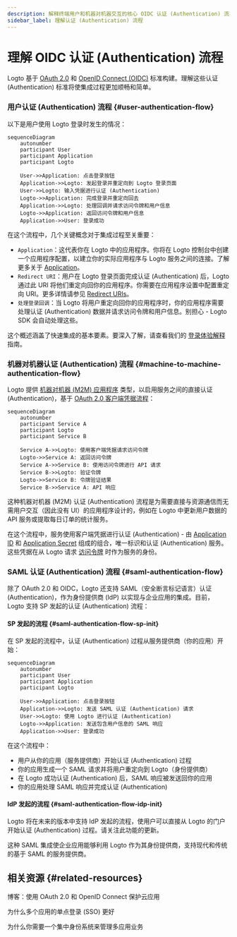 ```yaml
---
description: 解释终端用户和机器对机器交互的核心 OIDC 认证 (Authentication) 流程，重点介绍令牌交换。
sidebar_label: 理解认证 (Authentication) 流程
---
```


# 理解 OIDC 认证 (Authentication) 流程

Logto 基于 [OAuth 2.0](https://auth.wiki/oauth-2.0) 和 [OpenID Connect (OIDC)](https://auth.wiki/openid-connect) 标准构建。理解这些认证 (Authentication) 标准将使集成过程更加顺畅和简单。

### 用户认证 (Authentication) 流程 \{#user-authentication-flow}

以下是用户使用 Logto 登录时发生的情况：

```mermaid
sequenceDiagram
    autonumber
    participant User
    participant Application
    participant Logto

    User->>Application: 点击登录按钮
    Application->>Logto: 发起登录并重定向到 Logto 登录页面
    User->>Logto: 输入凭据进行认证 (Authentication)
    Logto->>Application: 完成登录并重定向回去
    Application->>Logto: 处理回调并请求访问令牌和用户信息
    Logto->>Application: 返回访问令牌和用户信息
    Application->>User: 登录成功
```

在这个流程中，几个关键概念对于集成过程至关重要：

- `Application`：这代表你在 Logto 中的应用程序。你将在 Logto 控制台中创建一个应用程序配置，以建立你的实际应用程序与 Logto 服务之间的连接。了解更多关于 [Application](/integrate-logto/application-data-structure/#introduction)。
- `Redirect URI`：用户在 Logto 登录页面完成认证 (Authentication) 后，Logto 通过此 URI 将他们重定向回你的应用程序。你需要在应用程序设置中配置重定向 URI。更多详情请参见 [Redirect URIs](/integrate-logto/application-data-structure/#redirect-uris)。
- `处理登录回调`：当 Logto 将用户重定向回你的应用程序时，你的应用程序需要处理认证 (Authentication) 数据并请求访问令牌和用户信息。别担心 - Logto SDK 会自动处理这些。

这个概述涵盖了快速集成的基本要素。要深入了解，请查看我们的 [登录体验解释](/concepts/sign-in-experience/) 指南。

### 机器对机器认证 (Authentication) 流程 \{#machine-to-machine-authentication-flow}

Logto 提供 [机器对机器 (M2M) 应用程序](/quick-starts/m2m) 类型，以启用服务之间的直接认证 (Authentication)，基于 [OAuth 2.0 客户端凭据流程](https://auth.wiki/client-credentials-flow)：

```mermaid
sequenceDiagram
    autonumber
    participant Service A
    participant Logto
    participant Service B

    Service A->>Logto: 使用客户端凭据请求访问令牌
    Logto->>Service A: 返回访问令牌
    Service A->>Service B: 使用访问令牌进行 API 请求
    Service B->>Logto: 验证令牌
    Logto->>Service B: 令牌验证结果
    Service B->>Service A: API 响应
```

这种机器对机器 (M2M) 认证 (Authentication) 流程是为需要直接与资源通信而无需用户交互（因此没有 UI）的应用程序设计的，例如在 Logto 中更新用户数据的 API 服务或提取每日订单的统计服务。

在这个流程中，服务使用客户端凭据进行认证 (Authentication) - 由 [Application ID](/integrate-logto/application-data-structure/#application-id) 和 [Application Secret](/integrate-logto/application-data-structure/#application-secret) 组成的组合，唯一标识和认证 (Authentication) 服务。这些凭据在从 Logto 请求 [访问令牌](https://auth.wiki/access-token) 时作为服务的身份。

### SAML 认证 (Authentication) 流程 \{#saml-authentication-flow}

除了 OAuth 2.0 和 OIDC，Logto 还支持 SAML（安全断言标记语言）认证 (Authentication)，作为身份提供商 (IdP) 以实现与企业应用的集成。目前，Logto 支持 SP 发起的认证 (Authentication) 流程：

#### SP 发起的流程 \{#saml-authentication-flow-sp-init}

在 SP 发起的流程中，认证 (Authentication) 过程从服务提供商（你的应用）开始：

```mermaid
sequenceDiagram
    autonumber
    participant User
    participant Application
    participant Logto

    User->>Application: 点击登录按钮
    Application->>Logto: 发送 SAML 认证 (Authentication) 请求
    User->>Logto: 使用 Logto 进行认证 (Authentication)
    Logto->>Application: 发送包含用户信息的 SAML 响应
    Application->>User: 登录成功
```

在这个流程中：

- 用户从你的应用（服务提供商）开始认证 (Authentication) 过程
- 你的应用生成一个 SAML 请求并将用户重定向到 Logto（身份提供商）
- 在 Logto 成功认证 (Authentication) 后，SAML 响应被发送回你的应用
- 你的应用处理 SAML 响应并完成认证 (Authentication)

#### IdP 发起的流程 \{#saml-authentication-flow-idp-init}

Logto 将在未来的版本中支持 IdP 发起的流程，使用户可以直接从 Logto 的门户开始认证 (Authentication) 过程。请关注此功能的更新。

这种 SAML 集成使企业应用能够利用 Logto 作为其身份提供商，支持现代和传统的基于 SAML 的服务提供商。

## 相关资源 \{#related-resources}

<Url href="https://blog.logto.io/secure-cloud-apps-with-oauth-and-openid-connect">
  博客：使用 OAuth 2.0 和 OpenID Connect 保护云应用
</Url>

<Url href="https://blog.logto.io/sso-is-better">为什么多个应用的单点登录 (SSO) 更好</Url>

<Url href="https://blog.logto.io/centralized-identity-system">
  为什么你需要一个集中身份系统来管理多应用业务
</Url>
